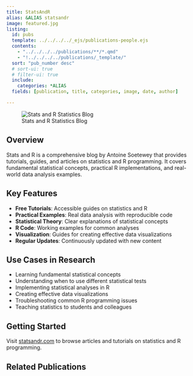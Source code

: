 ```yaml
---
title: StatsAndR
alias: &ALIAS statsandr
image: featured.jpg
listing:
  id: pubs
  template: ../../../../_ejs/publications-people.ejs 
  contents: 
    - "../../../../publications/**/*.qmd"
    - "!../../../../publications/_template/"
  sort: "pub_number desc"
  # sort-ui: true
  # filter-ui: true
  include:
    categories: *ALIAS
  fields: [publication, title, categories, image, date, author]

---
```


![Stats and R Statistics Blog](featured.jpg)

## Overview

Stats and R is a comprehensive blog by Antoine Soetewey that provides tutorials, guides, and articles on statistics and R programming. It covers fundamental statistical concepts, practical R implementations, and real-world data analysis examples.

## Key Features

- **Free Tutorials**: Accessible guides on statistics and R
- **Practical Examples**: Real data analysis with reproducible code
- **Statistical Theory**: Clear explanations of statistical concepts
- **R Code**: Working examples for common analyses
- **Visualization**: Guides for creating effective data visualizations
- **Regular Updates**: Continuously updated with new content

## Use Cases in Research

- Learning fundamental statistical concepts
- Understanding when to use different statistical tests
- Implementing statistical analyses in R
- Creating effective data visualizations
- Troubleshooting common R programming issues
- Teaching statistics to students and colleagues

## Getting Started

Visit [statsandr.com](https://www.statsandr.com) to browse articles and tutorials on statistics and R programming.

## Related Publications

:::{#pubs}
:::